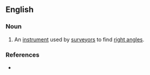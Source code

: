 ==English==

===Noun===
{{en-noun}}

# {{obsolete}} An [[instrument]] used by [[surveyor]]s to find [[right angle]]s.

===References===
* {{R:Century 1911}}